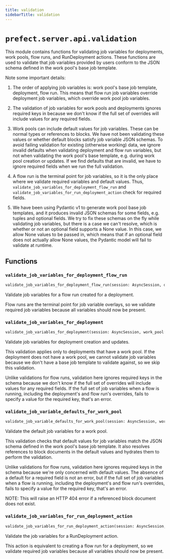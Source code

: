 ```yaml
---
title: validation
sidebarTitle: validation
---
```


# `prefect.server.api.validation`



This module contains functions for validating job variables for deployments, work pools,
flow runs, and RunDeployment actions. These functions are used to validate that job
variables provided by users conform to the JSON schema defined in the work pool's base job
template.

Note some important details:

1. The order of applying job variables is: work pool's base job template, deployment, flow
   run. This means that flow run job variables override deployment job variables, which
   override work pool job variables.

2. The validation of job variables for work pools and deployments ignores required keys in
   because we don't know if the full set of overrides will include values for any required
   fields.

3.  Work pools can include default values for job variables. These can be normal types or
    references to blocks. We have not been validating these values or whether default blocks
    satisfy job variable JSON schemas. To avoid failing validation for existing (otherwise
    working) data, we ignore invalid defaults when validating deployment and flow run
    variables, but not when validating the work pool's base template, e.g. during work pool
    creation or updates. If we find defaults that are invalid, we have to ignore required
    fields when we run the full validation.

4. A flow run is the terminal point for job variables, so it is the only place where
   we validate required variables and default values. Thus,
   `validate_job_variables_for_deployment_flow_run` and
   `validate_job_variables_for_run_deployment_action` check for required fields.

5. We have been using Pydantic v1 to generate work pool base job templates, and it produces
   invalid JSON schemas for some fields, e.g. tuples and optional fields. We try to fix these
   schemas on the fly while validating job variables, but there is a case we can't resolve,
   which is whether or not an optional field supports a None value. In this case, we allow
   None values to be passed in, which means that if an optional field does not actually
   allow None values, the Pydantic model will fail to validate at runtime.


## Functions

### `validate_job_variables_for_deployment_flow_run` <sup><a href="https://github.com/prefecthq/prefect/blob/main/src/prefect/server/api/validation.py#L222" target="_blank"><Icon icon="github" style="width: 14px; height: 14px;" /></a></sup>

```python
validate_job_variables_for_deployment_flow_run(session: AsyncSession, deployment: BaseDeployment, flow_run: FlowRunAction) -> None
```


Validate job variables for a flow run created for a deployment.

Flow runs are the terminal point for job variable overlays, so we validate required
job variables because all variables should now be present.


### `validate_job_variables_for_deployment` <sup><a href="https://github.com/prefecthq/prefect/blob/main/src/prefect/server/api/validation.py#L264" target="_blank"><Icon icon="github" style="width: 14px; height: 14px;" /></a></sup>

```python
validate_job_variables_for_deployment(session: AsyncSession, work_pool: WorkPool, deployment: DeploymentAction) -> None
```


Validate job variables for deployment creation and updates.

This validation applies only to deployments that have a work pool. If the deployment
does not have a work pool, we cannot validate job variables because we don't have a
base job template to validate against, so we skip this validation.

Unlike validations for flow runs, validation here ignores required keys in the schema
because we don't know if the full set of overrides will include values for any
required fields. If the full set of job variables when a flow is running, including
the deployment's and flow run's overrides, fails to specify a value for the required
key, that's an error.


### `validate_job_variable_defaults_for_work_pool` <sup><a href="https://github.com/prefecthq/prefect/blob/main/src/prefect/server/api/validation.py#L301" target="_blank"><Icon icon="github" style="width: 14px; height: 14px;" /></a></sup>

```python
validate_job_variable_defaults_for_work_pool(session: AsyncSession, work_pool_name: str, base_job_template: Dict[str, Any]) -> None
```


Validate the default job variables for a work pool.

This validation checks that default values for job variables match the JSON schema
defined in the work pool's base job template. It also resolves references to block
documents in the default values and hydrates them to perform the validation.

Unlike validations for flow runs, validation here ignores required keys in the schema
because we're only concerned with default values. The absence of a default for a
required field is not an error, but if the full set of job variables when a flow is
running, including the deployment's and flow run's overrides, fails to specify a value
for the required key, that's an error.

NOTE: This will raise an HTTP 404 error if a referenced block document does not exist.


### `validate_job_variables_for_run_deployment_action` <sup><a href="https://github.com/prefecthq/prefect/blob/main/src/prefect/server/api/validation.py#L334" target="_blank"><Icon icon="github" style="width: 14px; height: 14px;" /></a></sup>

```python
validate_job_variables_for_run_deployment_action(session: AsyncSession, run_action: RunDeployment) -> None
```


Validate the job variables for a RunDeployment action.

This action is equivalent to creating a flow run for a deployment, so we validate
required job variables because all variables should now be present.

